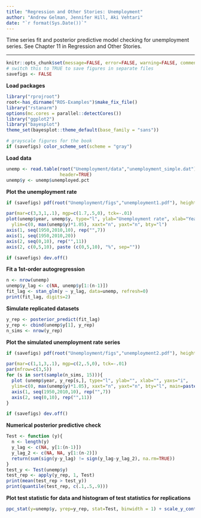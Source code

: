 ```yaml
---
title: "Regression and Other Stories: Unemployment"
author: "Andrew Gelman, Jennifer Hill, Aki Vehtari"
date: "`r format(Sys.Date())`"
---
```

Time series fit and posterior predictive model checking for
unemployment series. See Chapter 11 in Regression and Other
Stories.

-------------


```r
knitr::opts_chunk$set(message=FALSE, error=FALSE, warning=FALSE, comment=NA)
# switch this to TRUE to save figures in separate files
savefigs <- FALSE
```

**Load packages**

```r
library("rprojroot")
root<-has_dirname("ROS-Examples")$make_fix_file()
library("rstanarm")
options(mc.cores = parallel::detectCores())
library("ggplot2")
library("bayesplot")
theme_set(bayesplot::theme_default(base_family = "sans"))
```
```r
# grayscale figures for the book
if (savefigs) color_scheme_set(scheme = "gray")
```

**Load data**

```r
unemp <- read.table(root("Unemployment/data","unemployment_simple.dat"),
                    header=TRUE)
unemp$y <- unemp$unemployed.pct
```

**Plot the unemployment rate**

```r
if (savefigs) pdf(root("Unemployment/figs","unemployment1.pdf"), height=3, width=4.5)
```
```r
par(mar=c(3,3,1,.1), mgp=c(1.7,.5,0), tck=-.01)
plot(unemp$year, unemp$y, type="l", ylab="Unemployment rate", xlab="Year", yaxs="i",
  ylim=c(0, max(unemp$y)*1.05), xaxt="n", yaxt="n", bty="l")
axis(1, seq(1950,2010,10), rep("",7))
axis(1, seq(1950,2010,20))
axis(2, seq(0,10), rep("",11))
axis(2, c(0,5,10), paste (c(0,5,10), "%", sep=""))
```
```r
if (savefigs) dev.off()
```

**Fit a 1st-order autogregression**

```r
n <- nrow(unemp)
unemp$y_lag <- c(NA, unemp$y[1:(n-1)])
fit_lag <- stan_glm(y ~ y_lag, data=unemp, refresh=0)
print(fit_lag, digits=2)
```

**Simulate replicated datasets**

```r
y_rep <- posterior_predict(fit_lag)
y_rep <- cbind(unemp$y[1], y_rep)
n_sims <- nrow(y_rep)
```

**Plot the simulated unemployment rate series**

```r
if (savefigs) pdf(root("Unemployment/figs","unemployment2.pdf"), height=4.5, width=7.5)
```
```r
par(mar=c(1,1,3,.1), mgp=c(2,.5,0), tck=-.01)
par(mfrow=c(3,5))
for (s in sort(sample(n_sims, 15))){
  plot (unemp$year, y_rep[s,], type="l", ylab="", xlab="", yaxs="i",
  ylim=c(0, max(unemp$y)*1.05), xaxt="n", yaxt="n", bty="l", main=paste("Simulation", s))
  axis(1, seq(1950,2010,10), rep("",7))
  axis(2, seq(0,10), rep("",11))
}
```
```r
if (savefigs) dev.off()
```

**Numerical posterior predictive check**

```r
Test <- function (y){
  n <- length(y)
  y_lag <- c(NA, y[1:(n-1)])
  y_lag_2 <- c(NA, NA, y[1:(n-2)])
  return(sum(sign(y-y_lag) != sign(y_lag-y_lag_2), na.rm=TRUE))
}
test_y <- Test(unemp$y)
test_rep <- apply(y_rep, 1, Test)
print(mean(test_rep > test_y))
print(quantile(test_rep, c(.1,.5,.9)))
```

**Plot test statistic for data and histogram of test statistics for replications**

```r
ppc_stat(y=unemp$y, yrep=y_rep, stat=Test, binwidth = 1) + scale_y_continuous(breaks=NULL)
```


